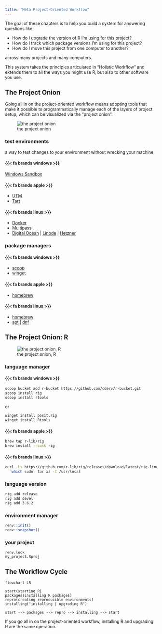 ```yaml
---
title: "Meta Project-Oriented Workflow"
---
```


The goal of these chapters is to help you build a system for answering questions like:

- How do I upgrade the version of R I'm using for this project?
- How do I track which package versions I'm using for this project?
- How do I move this project from one computer to another?

across many projects and many computers.

This system takes the principles articulated in "Holistic Workflow" and extends them to all the ways you might use R, but also to other software you use.

## The Project Onion

Going all in on the project-oriented workflow means adopting tools that make it possible to programmatically manage each of the layers of project setup, which can be visualized via the "project onion":

![the project onion](./img/project-onion.svg "package managers install language managers install language verions which install environments")

### test environments

a way to test changes to your environment without wrecking your machine:

::: panel-tabset

#### {{< fa brands windows >}}

[Windows Sandbox](https://docs.microsoft.com/en-us/windows/security/threat-protection/windows-sandbox/windows-sandbox-overview)

#### {{< fa brands apple >}}

- [UTM](https://mac.getutm.app/)
- [Tart](https://github.com/cirruslabs/tart)

#### {{< fa brands linux >}}

- [Docker](https://www.docker.com/)
- [Multipass](https://multipass.run/)
- [Digital Ocean](https://www.digitalocean.com/) | [Linode](https://www.linode.com/) | [Hetzner](https://www.hetzner.com/)

:::

### package managers

::: panel-tabset

#### {{< fa brands windows >}}

- [scoop](https://scoop.sh/)
- [winget](https://learn.microsoft.com/en-us/windows/package-manager/winget/)

#### {{< fa brands apple >}}

- [homebrew](https://brew.sh/)

#### {{< fa brands linux >}}

- [homebrew](https://docs.brew.sh/Homebrew-on-Linux)
- [apt](https://wiki.debian.org/Apt) | [dnf](https://docs.fedoraproject.org/en-US/quick-docs/dnf/)

:::

## The Project Onion: R

![the project onion, R](./img/r-project-onion.svg "scoop install rig; rig install 4.3.0; rig rstudio projects/myproject/renv.lock")

### language manager

::: panel-tabset

#### {{< fa brands windows >}}

```bash
scoop bucket add r-bucket https://github.com/cderv/r-bucket.git
scoop install rig
scoop install rtools
```
or  

```bash
winget install posit.rig
winget install Rtools
```

#### {{< fa brands apple >}}

```bash
brew tap r-lib/rig
brew install --cask rig
```


#### {{< fa brands linux >}}

```bash
curl -Ls https://github.com/r-lib/rig/releases/download/latest/rig-linux-$(arch)-latest.tar.gz |
  `which sudo` tar xz -C /usr/local
```

:::

### language version

```bash
rig add release
rig add devel
rig add 3.6.2
```

### environment manager

```r
renv::init()
renv::snapshot()
```

### your project

```
renv.lock
my_project.Rproj
```

## The Workflow Cycle

```mermaid
flowchart LR

start(starting R)
packages(installing R packages)
repro(creating reproducible environments)
installing("installing | upgrading R")

start --> packages --> repro --> installing --> start
```

If you go all in on the project-oriented workflow, installing R and upgrading R are the same operation.
